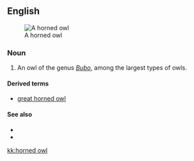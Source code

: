 ==English==
[[Image:Bubo virginianusDO1908P01CA.JPG|thumb|A horned owl]]
===Noun===
{{en-noun|sg=[[horned]] [[owl]]}}

# An owl of the genus ''[[Bubo]]'', among the largest types of owls.

====Derived terms====
*[[great horned owl]]

====See also====
*{{pedialite}}
*{{specieslite|Bubo}}

[[kk:horned owl]]